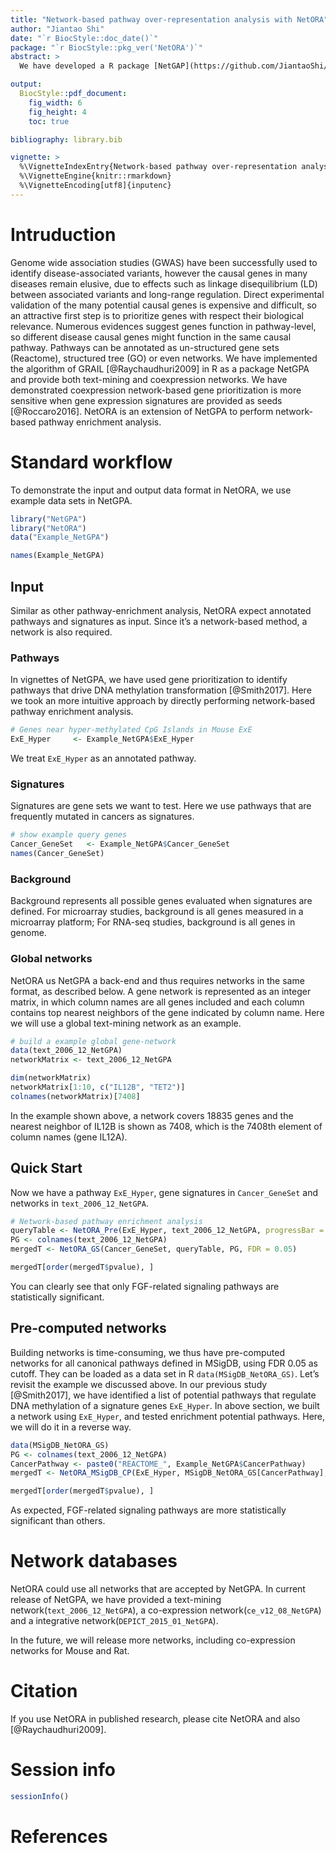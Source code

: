 ```yaml
---
title: "Network-based pathway over-representation analysis with NetORA"
author: "Jiantao Shi"
date: "`r BiocStyle::doc_date()`"
package: "`r BiocStyle::pkg_ver('NetORA')`"
abstract: >
  We have developed a R package [NetGAP](https://github.com/JiantaoShi/NetGPA) for network-based gene prioritization using text-mining and coexpression networks. NetORA is an extension of this package to perform network-based pathway enrichment analysis.

output:
  BiocStyle::pdf_document:
    fig_width: 6 
    fig_height: 4
    toc: true

bibliography: library.bib

vignette: >
  %\VignetteIndexEntry{Network-based pathway over-representation analysis with NetORA}
  %\VignetteEngine{knitr::rmarkdown}
  %\VignetteEncoding[utf8]{inputenc}
---
```


# Intruduction
Genome wide association studies (GWAS) have been successfully used to identify disease-associated variants, however the causal genes in many diseases remain elusive, due to effects such as linkage disequilibrium (LD) between associated variants and long-range regulation. Direct experimental validation of the many potential causal genes is expensive and difficult, so an attractive first step is to prioritize genes with respect their biological relevance. Numerous evidences suggest genes function in pathway-level, so different disease causal genes might function in the same causal pathway. Pathways can be annotated as un-structured gene sets (Reactome), structured tree (GO) or even networks. We have implemented the algorithm of GRAIL [@Raychaudhuri2009] in R as a package NetGPA and provide both text-mining and coexpression networks. We have demonstrated coexpression network-based gene prioritization is more sensitive when gene expression signatures are provided as seeds [@Roccaro2016]. NetORA is an extension of NetGPA to perform network-based pathway enrichment analysis.

# Standard workflow
To demonstrate the input and output data format in NetORA, we use example data sets in NetGPA.

```r

library("NetGPA")
library("NetORA")
data("Example_NetGPA")

names(Example_NetGPA)

```

## Input

Similar as other pathway-enrichment analysis, NetORA expect annotated pathways and signatures as input. Since it's a network-based method, a network is also required.

### Pathways

In vignettes of NetGPA, we have used gene prioritization to identify pathways that drive DNA methylation transformation [@Smith2017]. Here we took an more intuitive approach by directly performing network-based pathway enrichment analysis.

```r

# Genes near hyper-methylated CpG Islands in Mouse ExE
ExE_Hyper     <- Example_NetGPA$ExE_Hyper

```

We treat `ExE_Hyper` as an annotated pathway.

### Signatures
Signatures are gene sets we want to test. Here we use pathways that are frequently mutated in cancers as signatures.

```r

# show example query genes
Cancer_GeneSet   <- Example_NetGPA$Cancer_GeneSet
names(Cancer_GeneSet)

```

### Background

Background represents all possible genes evaluated when signatures are defined. For microarray studies, background is all genes measured in a microarray platform; For RNA-seq studies, background is all genes in genome.

### Global networks
NetORA us NetGPA a back-end and thus requires networks in the same format, as described below. A gene network is represented as an integer matrix, in which column names are all genes included and each column contains top nearest neighbors of the gene indicated by column name. Here we will use a global text-mining network as an example. 

```r

# build a example global gene-network
data(text_2006_12_NetGPA)
networkMatrix <- text_2006_12_NetGPA

dim(networkMatrix)
networkMatrix[1:10, c("IL12B", "TET2")]
colnames(networkMatrix)[7408]

```

In the example shown above, a network covers 18835 genes and the nearest neighbor of IL12B is shown as 7408, which is the 7408th element of column names (gene IL12A). 

## Quick Start
Now we have a pathway `ExE_Hyper`, gene signatures in `Cancer_GeneSet` and networks in `text_2006_12_NetGPA`.

```r

# Network-based pathway enrichment analysis
queryTable <- NetORA_Pre(ExE_Hyper, text_2006_12_NetGPA, progressBar = FALSE)
PG <- colnames(text_2006_12_NetGPA)
mergedT <- NetORA_GS(Cancer_GeneSet, queryTable, PG, FDR = 0.05)

mergedT[order(mergedT$pvalue), ]

```
You can clearly see that only FGF-related signaling pathways are statistically significant.

## Pre-computed networks
Building networks is time-consuming, we thus have pre-computed networks for all canonical pathways defined in MSigDB, using FDR 0.05 as cutoff. They can be loaded as a data set in R `data(MSigDB_NetORA_GS)`. Let's revisit the example we discussed above. In our previous study [@Smith2017], we have identified a list of potential pathways that regulate DNA methylation of a signature genes `ExE_Hyper`. In above section, we built a network using `ExE_Hyper`, and tested enrichment potential pathways. Here, we will do it in a reverse way. 

```r

data(MSigDB_NetORA_GS)
PG <- colnames(text_2006_12_NetGPA)
CancerPathway <- paste0("REACTOME_", Example_NetGPA$CancerPathway)
mergedT <- NetORA_MSigDB_CP(ExE_Hyper, MSigDB_NetORA_GS[CancerPathway], PG)

mergedT[order(mergedT$pvalue), ]
```
As expected, FGF-related signaling pathways are more statistically significant than others.


# Network databases
NetORA could use all networks that are accepted by NetGPA. In current release of NetGPA, we have provided a text-mining network(`text_2006_12_NetGPA`), a co-expression network(`ce_v12_08_NetGPA`) and a integrative network(`DEPICT_2015_01_NetGPA`).

In the future, we will release more networks, including co-expression networks for Mouse and Rat. 

# Citation
If you use NetORA in published research, please cite NetORA and also [@Raychaudhuri2009].

# Session info

```r
sessionInfo()
```

# References
